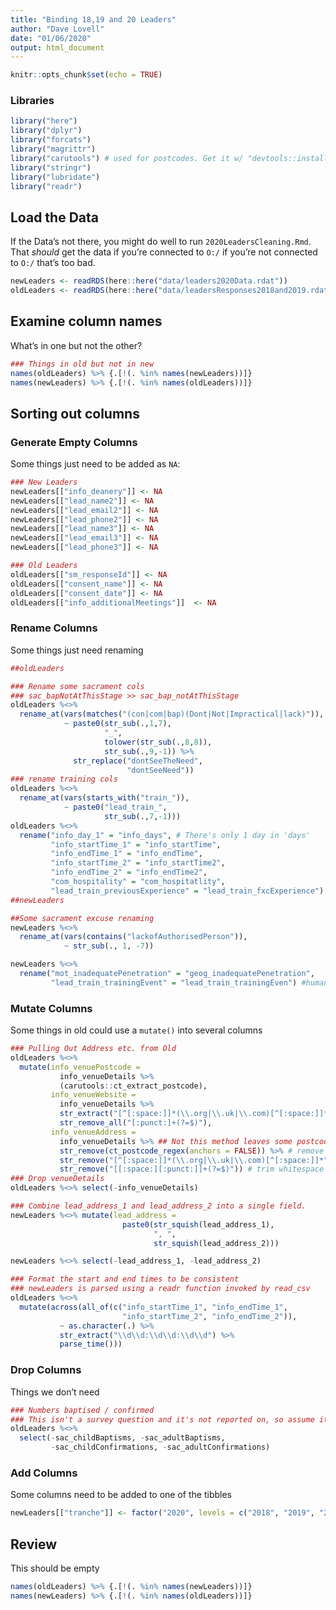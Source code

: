 ```yaml
---
title: "Binding 18,19 and 20 Leaders"
author: "Dave Lovell"
date: "01/06/2020"
output: html_document
---
```


```r
knitr::opts_chunk$set(echo = TRUE)
```

### Libraries
```r
library("here")
library("dplyr")
library("forcats")
library("magrittr")
library("carutools") # used for postcodes. Get it w/ "devtools::install_github("davelovellCARU/carutools")
library("stringr")
library("lubridate")
library("readr")
```

## Load the Data

If the Data's not there, you might do well to run `2020LeadersCleaning.Rmd`. That _should_ get the data if you're connected to `O:/` if you're not connected to `O:/` that's too bad.

```r
newLeaders <- readRDS(here::here("data/leaders2020Data.rdat"))
oldLeaders <- readRDS(here::here("data/leadersResponses2018and2019.rdat"))
```

## Examine column names

What's in one but not the other?

```r
### Things in old but not in new
names(oldLeaders) %>% {.[!(. %in% names(newLeaders))]}
names(newLeaders) %>% {.[!(. %in% names(oldLeaders))]}
```

## Sorting out columns

### Generate Empty Columns

Some things just need to be added as `NA`:

```r
### New Leaders
newLeaders[["info_deanery"]] <- NA
newLeaders[["lead_name2"]] <- NA
newLeaders[["lead_email2"]] <- NA
newLeaders[["lead_phone2"]] <- NA
newLeaders[["lead_name3"]] <- NA
newLeaders[["lead_email3"]] <- NA
newLeaders[["lead_phone3"]] <- NA

### Old Leaders
oldLeaders[["sm_responseId"]] <- NA
oldLeaders[["consent_name"]] <- NA
oldLeaders[["consent_date"]] <- NA
oldLeaders[["info_additionalMeetings"]]  <- NA


```

### Rename Columns

Some things just need renaming

```r
##oldLeaders

### Rename some sacrament cols
### sac_bapNotAtThisStage >> sac_bap_notAtThisStage
oldLeaders %<>%
  rename_at(vars(matches("(con|com|bap)(Dont|Not|Impractical|lack)")),
            ~ paste0(str_sub(.,1,7),
                     "_",
                     tolower(str_sub(.,8,8)),
                     str_sub(.,9,-1)) %>% 
              str_replace("dontSeeTheNeed", 
                          "dontSeeNeed"))
### rename training cols
oldLeaders %<>%
  rename_at(vars(starts_with("train_")),
            ~ paste0("lead_train_", 
                     str_sub(.,7,-1)))
oldLeaders %<>% 
  rename("info_day_1" = "info_days", # There's only 1 day in 'days'
         "info_startTime_1" = "info_startTime",
         "info_endTime_1" = "info_endTime",
         "info_startTime_2" = "info_startTime2",
         "info_endTime_2" = "info_endTime2",
         "com_hospitality" = "com_hospitatlity",
         "lead_train_previousExperience" = "lead_train_fxcExperience")
##newLeaders

##Some sacrament excuse renaming
newLeaders %<>% 
  rename_at(vars(contains("lackofAuthorisedPerson")),
            ~ str_sub(., 1, -7))

newLeaders %<>%
  rename("mot_inadequatePenetration" = "geog_inadequatePenetration",
         "lead_train_trainingEvent" = "lead_train_trainingEven") #human error
```

### Mutate Columns

Some things in old could use a `mutate()` into several columns

```r
### Pulling Out Address etc. from Old
oldLeaders %<>%
  mutate(info_venuePostcode = 
           info_venueDetails %>% 
           (carutools::ct_extract_postcode), 
         info_venueWebsite =
           info_venueDetails %>% 
           str_extract("[^[:space:]]*(\\.org|\\.uk|\\.com)[^[:space:]]*") %>% 
           str_remove_all("[:punct:]+(?=$)"),
         info_venueAddress = 
           info_venueDetails %>% ## Not this method leaves some postcodes in 'address', because they're not real postcodes. Probably fixable if you experiment with 0/O, but bun that amirite?
           str_remove(ct_postcode_regex(anchors = FALSE)) %>% # remove postcodes
           str_remove("[^[:space:]]*(\\.org|\\.uk|\\.com)[^[:space:]]*") %>% # remove website
           str_remove("[[:space:][:punct:]]+(?=$)")) # trim whitespace / trailing commas etc.
### Drop venueDetails
oldLeaders %<>% select(-info_venueDetails)

### Combine lead_address_1 and lead_address_2 into a single field.
newLeaders %<>% mutate(lead_address = 
                         paste0(str_squish(lead_address_1),
                                ", ",
                                str_squish(lead_address_2)))

newLeaders %<>% select(-lead_address_1, -lead_address_2)

### Format the start and end times to be consistent
### newLeaders is parsed using a readr function invoked by read_csv
oldLeaders %<>%
  mutate(across(all_of(c("info_startTime_1", "info_endTime_1",
                         "info_startTime_2", "info_endTime_2")),
           ~ as.character(.) %>%
           str_extract("\\d\\d:\\d\\d:\\d\\d") %>%
           parse_time()))
```

### Drop Columns

Things we don't need

```r
### Numbers baptised / confirmed
### This isn't a survey question and it's not reported on, so assume it's a diocesan addtion. Moslty incomplete
oldLeaders %<>%
  select(-sac_childBaptisms, -sac_adultBaptisms,
         -sac_childConfirmations, -sac_adultConfirmations)
```

### Add Columns

Some columns need to be added to one of the tibbles

```r
newLeaders[["tranche"]] <- factor("2020", levels = c("2018", "2019", "2020"), ordered = TRUE)
```
## Review

This should be empty

```r
names(oldLeaders) %>% {.[!(. %in% names(newLeaders))]}
names(newLeaders) %>% {.[!(. %in% names(oldLeaders))]}
```